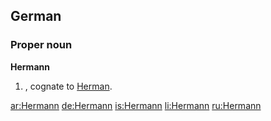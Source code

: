 ==German==

===Proper noun===
'''Hermann'''

# {{given name|male||de:}}, cognate to [[Herman]].

[[ar:Hermann]]
[[de:Hermann]]
[[is:Hermann]]
[[li:Hermann]]
[[ru:Hermann]]